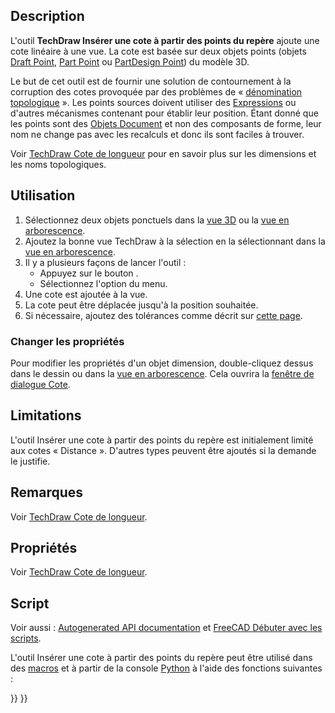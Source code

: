 <languages/>

<div class="mw-translate-fuzzy">
{{Docnav/fr
|[[TechDraw_AxoLengthDimension/fr|Cote axonométrique]]
|[[TechDraw_DimensionRepair/fr|Réparation des cotes]]
|[[TechDraw_Workbench/fr|Atelier TechDraw]]
|IconL=TechDraw_AxoLengthDimension.svg
|IconR=TechDraw_DimensionRepair.svg
|IconC=Workbench_TechDraw.svg
}}
</div>

{{VeryImportantMessage|This tool is obsolete, it is not available in 1.1 and above.<br> The regular Dimension tool should be used instead.}}

{{GuiCommand/fr
|Name=TechDraw LandmarkDimension
|Name/fr=TechDraw Dimension de repère
|MenuLocation=TechDraw → Dimensions → Insérer une cote à partir des points du repère - EXPÉRIMENTAL
|Workbenches=[[TechDraw_Workbench/fr|TechDraw]]
|Version=0.19
|SeeAlso=[[TechDraw_HorizontalDimension/fr|TechDraw Cote horizontale]], [[TechDraw_VerticalDimension/fr|TechDraw Cote verticale]]
}}

==Description==

L'outil '''TechDraw Insérer une cote à partir des points du repère''' ajoute une cote linéaire à une vue. La cote est basée sur deux objets points (objets [[Draft_Point/fr|Draft Point]], [[Part_Point/fr|Part Point]] ou [[PartDesign_Point/fr|PartDesign Point]]) du modèle 3D.

Le but de cet outil est de fournir une solution de contournement à la corruption des cotes provoquée par des problèmes de « [[Topological_naming_problem/fr|dénomination topologique]] ». Les points sources doivent utiliser des [[Expressions/fr|Expressions]] ou d'autres mécanismes contenant pour établir leur position. Étant donné que les points sont des [[App_DocumentObject/fr|Objets Document]] et non des composants de forme, leur nom ne change pas avec les recalculs et donc ils sont faciles à trouver.

Voir [[TechDraw_LengthDimension/fr#Propri.C3.A9t.C3.A9s|TechDraw Cote de longueur]] pour en savoir plus sur les dimensions et les noms topologiques.

<span id="Usage"></span>
==Utilisation==

# Sélectionnez deux objets ponctuels dans la [[3D_view/fr|vue 3D]] ou la [[Tree_view/fr|vue en arborescence]].
# Ajoutez la bonne vue TechDraw à la sélection en la sélectionnant dans la [[Tree_view/fr|vue en arborescence]].
# Il y a plusieurs façons de lancer l'outil :
#* Appuyez sur le bouton {{Button|[[Image:TechDraw_LandmarkDimension.svg|16px]] [[TechDraw_LandmarkDimension/fr|Insérer une cote à partir des points du repère - EXPÉRIMENTAL]]}}.
#* Sélectionnez l'option {{MenuCommand|TechDraw → Dimensions → [[Image:TechDraw_LandmarkDimension.svg|16px]] Insérer une cote à partir des points du repère - EXPÉRIMENTAL}} du menu.
# Une cote est ajoutée à la vue.
# La cote peut être déplacée jusqu'à la position souhaitée.
# Si nécessaire, ajoutez des tolérances comme décrit sur [[TechDraw_Geometric_dimensioning_and_tolerancing/fr#Tolérances|cette page]].

<span id="Change_properties"></span>
===Changer les propriétés===

Pour modifier les propriétés d'un objet dimension, double-cliquez dessus dans le dessin ou dans la [[Tree_view/fr|vue en arborescence]]. Cela ouvrira la [[TechDraw_LengthDimension/fr#Fenêtre_de_dialogue_Cote|fenêtre de dialogue Cote]].

== Limitations ==

L'outil Insérer une cote à partir des points du repère est initialement limité aux cotes « Distance ». D'autres types peuvent être ajoutés si la demande le justifie.

<span id="Notes"></span>
==Remarques==

Voir [[TechDraw_LengthDimension/fr#Remarques/fr|TechDraw Cote de longueur]].

<span id="Properties"></span>
==Propriétés== 

Voir [[TechDraw_LengthDimension/fr#Propri.C3.A9t.C3.A9s/fr|TechDraw Cote de longueur]].

<span id="Scripting"></span>
==Script==

Voir aussi : [https://freecad.github.io/SourceDoc/ Autogenerated API documentation] et [[FreeCAD_Scripting_Basics/fr|FreeCAD Débuter avec les scripts]].

L'outil Insérer une cote à partir des points du repère peut être utilisé dans des [[Macros/fr|macros]] et à partir de la console [[Python/fr|Python]] à l'aide des fonctions suivantes :

{{Code|code=
dim1 = FreeCAD.ActiveDocument.addObject("TechDraw::LandmarkDimension", "Landmark")
dim1.Type = "Distance"
dim1.References2D = [(TDView, "Vertex1")]
dim1.References3D = [(Point3d1, "Vertex1")]
dim1.References3D = [(Point3d2, "Vertex1")]
page.addView(dim1)
}}


<div class="mw-translate-fuzzy">
{{Docnav/fr
|[[TechDraw_AxoLengthDimension/fr|Cote axonométrique]]
|[[TechDraw_DimensionRepair/fr|Réparation des cotes]]
|[[TechDraw_Workbench/fr|Atelier TechDraw]]
|IconL=TechDraw_AxoLengthDimension.svg
|IconR=TechDraw_DimensionRepair.svg
|IconC=Workbench_TechDraw.svg
}}
</div>

{{TechDraw Tools navi{{#translation:}}}}
{{Userdocnavi{{#translation:}}}}